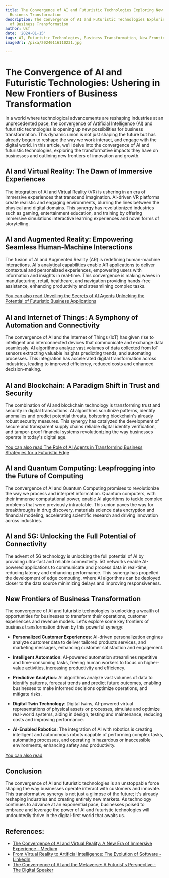 ```yaml
---
title: The Convergence of AI and Futuristic Technologies Exploring New Frontiers of
  Business Transformation
description: The Convergence of AI and Futuristic Technologies Exploring New Frontiers
  of Business Transformation
author: Usf
date: '2024-01-15'
tags: AI, Futuristic Technologies, Business Transformation, New Frontiers
imageUrl: /pixa/20240116110231.jpg

---
```

# The Convergence of AI and  Futuristic  Technologies: Ushering  in New Frontiers of Business Transformation

In a world where technological advancements are reshaping industries at an unprecedented pace, the convergence of  Artificial Intelligence (AI) and futuristic technologies is opening  up new possibilities for business transformation. This dynamic union  is not just shaping the future but  has already begun to reshape the way we work interact,  and engage with the  digital world. In this article, we'll delve into the convergence of AI and futuristic technologies,  exploring the transformative impacts they have on businesses and  outlining new frontiers of innovation and growth.

## AI and Virtual Reality:  The Dawn of  Immersive Experiences

The integration of AI and Virtual  Reality (VR) is ushering in an  era  of immersive experiences that transcend imagination. AI-driven VR platforms create realistic and engaging environments, blurring the lines between  the physical and digital domains. This synergy has revolutionized industries such  as gaming, entertainment education, and training by offering immersive simulations interactive learning experiences and novel forms of storytelling.

## AI and Augmented Reality: Empowering Seamless Human-Machine Interactions

The fusion  of AI and Augmented Reality (AR) is redefining human-machine interactions. AI's analytical capabilities enable AR applications to deliver contextual and personalized experiences, empowering users with information and insights in real-time. This  convergence is making waves  in manufacturing, retail, healthcare, and  navigation providing hands-free assistance, enhancing productivity and streamlining complex tasks.

[You  can also read Unveiling  the Secrets of  AI Agents Unlocking the Potential of Futuristic Business Applications](Unveiling%20the%20Secrets%20of%20AI%20Agents%20Unlocking%20the%20Potential%20of%20Futuristic%20Business%20Applications)


## AI and Internet of  Things:  A Symphony of Automation  and Connectivity

The convergence of AI and the Internet of Things (IoT) has given rise to intelligent and interconnected devices that communicate and exchange data seamlessly. AI algorithms analyze vast volumes of data collected from IoT sensors extracting valuable insights predicting trends, and automating processes. This integration has accelerated  digital  transformation across industries,  leading to improved efficiency, reduced costs and  enhanced decision-making.

## AI and Blockchain: A Paradigm Shift  in Trust and Security

The combination of AI and blockchain technology is transforming trust and security in digital transactions. AI  algorithms scrutinize patterns, identify anomalies and predict potential threats, bolstering blockchain's already robust  security measures. This synergy has catalyzed  the development  of secure and transparent supply chains reliable  digital identity verification, and tamper-proof financial systems revolutionizing the way businesses operate  in today's digital  age.

[You can also read The Role of AI Agents in Transforming Business  Strategies for a Futuristic Edge](The%20Role%20of%20AI%20Agents%20in%20Transforming%20Business%20Strategies%20for%20a%20Futuristic%20Edge)


## AI and Quantum Computing: Leapfrogging into the  Future of Computing

The convergence of AI  and Quantum Computing promises to  revolutionize the way we process and  interpret information. Quantum computers, with their immense computational power, enable AI algorithms  to tackle complex problems that  were previously intractable. This union paves the way for breakthroughs in drug discovery, materials science data encryption and financial modeling, accelerating scientific research  and driving innovation across industries.

## AI and 5G:  Unlocking the Full Potential  of Connectivity

The advent of 5G technology is  unlocking  the full potential of AI by providing ultra-fast and  reliable connectivity. 5G networks enable AI-powered applications to communicate and  process data in real-time, reducing latency and enhancing performance. This synergy has  propelled the development of edge computing, where AI algorithms  can be deployed closer to the data source minimizing delays and improving responsiveness.

## New Frontiers of Business Transformation

The convergence of AI and futuristic technologies is unlocking a  wealth of opportunities for businesses to transform their operations, customer experiences and revenue models. Let's explore some key frontiers  of business transformation driven by this  powerful synergy:

- **Personalized Customer Experiences**: AI-driven personalization engines analyze customer data  to deliver tailored products  services,  and marketing messages, enhancing customer satisfaction and engagement.

- **Intelligent Automation**: AI-powered automation streamlines repetitive and time-consuming tasks, freeing human workers to focus on higher-value activities, increasing  productivity and efficiency.

- **Predictive Analytics**: AI  algorithms analyze vast volumes of data to  identify patterns, forecast trends and predict future outcomes, enabling businesses to make informed decisions optimize  operations, and mitigate risks.

- **Digital Twin Technology**: Digital twins, AI-powered virtual  representations of physical assets or processes, simulate and optimize real-world systems, aiding in design, testing  and maintenance, reducing costs and improving performance.

- **AI-Enabled Robotics**: The integration of AI with robotics is creating  intelligent and autonomous robots capable of performing complex tasks, automating processes, and operating in hazardous or inaccessible environments,  enhancing safety and productivity.

[You can also read ]()


## Conclusion

The convergence of AI and futuristic technologies is an unstoppable force shaping the way businesses operate interact with customers and  innovate. This  transformative synergy is not just a glimpse of the future; it's already reshaping industries and creating entirely new markets. As  technology continues  to advance at an exponential pace, businesses poised to embrace and leverage the power  of  AI and futuristic technologies will undoubtedly thrive in the digital-first  world that awaits  us.

## References:
- [The Convergence of AI and Virtual Reality: A New Era of Immersive Experience - Medium](https://medium.com/aimonks/the-convergence-of-ai-and-virtual-reality-a-new-era-of-immersive-experience-89f7967a5f1f)
- [From Virtual Reality to Artificial Intelligence: The Evolution of Software - LinkedIn](https://www.linkedin.com/pulse/from-virtual-reality-artificial-intelligence-evolution-software)
- [The Convergence of AI and the Metaverse: A Futurist's Perspective - The Digital Speaker](https://www.thedigitalspeaker.com/convergence-ai-metaverse-futurists-perspective/)
